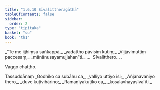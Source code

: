 ```yaml
---
title: "1.6.10 Sīvalittheragāthā"
tableOfContents: false
sidebar:
  order: 2
type: "tipitaka"
basket: "su"
book: "th1"
---
```



<DynamicBreadcrumb />

<Division number="60" book="th1" bookNo="19" page="233">

<Paragraph number="135" type="verses" book="th1">
_“Te me ijjhiṃsu saṅkappā,_  
_yadattho pāvisiṃ kuṭiṃ;_  
_Vijjāvimuttiṃ paccesaṃ,_  
_mānānusayamujjahan”ti._  


</Paragraph>
</Division>

<Paragraph number="136" type="center" book="th1">
…  Sīvalitthero… .

  
Vaggo chaṭṭho.



</Paragraph>

<Paragraph number="137" type="center" book="th1">
Tassuddānaṃ


</Paragraph>

<Paragraph number="138" type="verses" book="th1">
_Godhiko ca subāhu ca,_  
_valliyo uttiyo isi;_  
_Añjanavaniyo thero,_  
_duve kuṭivihārino;_  
_Ramaṇīyakuṭiko ca,_  
_kosalavhayasīvalīti._
</Paragraph>